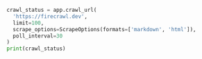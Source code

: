 ```python Python
crawl_status = app.crawl_url(
  'https://firecrawl.dev',
  limit=100, 
  scrape_options=ScrapeOptions(formats=['markdown', 'html']),
  poll_interval=30
)
print(crawl_status)
```
